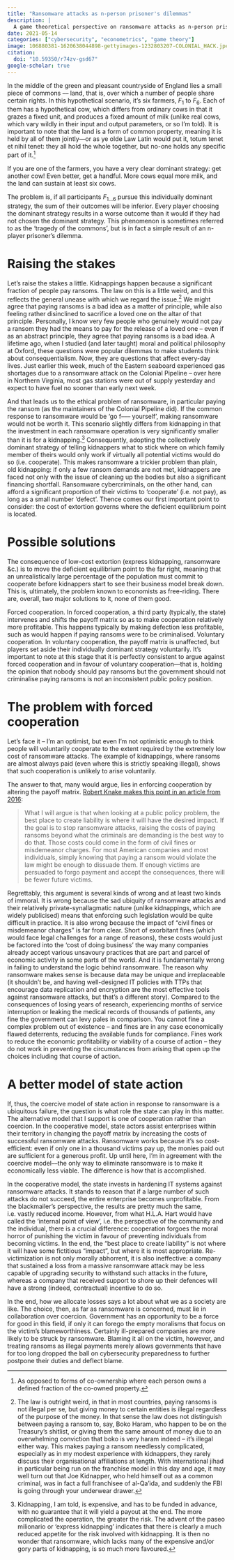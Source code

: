 ```yaml
---
title: "Ransomware attacks as n-person prisoner's dilemmas"
description: |
  A game theoretical perspective on ransomware attacks as n-person prisoner's dilemmas, and why forced cooperation isn't the answer.
date: 2021-05-14
categories: ["cybersecurity", "econometrics", "game theory"]
image: 106880381-1620638044898-gettyimages-1232803207-COLONIAL_HACK.jpeg
citation:
  doi: "10.59350/r74zv-gsd67"
google-scholar: true
---
```


In the middle of the green and pleasant countryside of England lies a small piece of commons –– land, that is, over which a number of people share certain rights. In this hypothetical scenario, it’s six farmers, $F_1$ to $F_6$. Each of them has a hypothetical cow, which differs from ordinary cows in that it grazes a fixed unit, and produces a fixed amount of milk (unlike real cows, which vary wildly in their input and output parameters, or so I’m told). It is important to note that the land is a form of common property, meaning it is held by all of them jointly––or as ye olde Law Latin would put it, totum tenet et nihil tenet: they all hold the whole together, but no-one holds any specific part of it.[^1]

[^1]: As opposed to forms of co-ownership where each person owns a defined fraction of the co-owned property.

If you are one of the farmers, you have a very clear dominant strategy: get another cow! Even better, get a handful. More cows equal more milk, and the land can sustain at least six cows.

The problem is, if all participants $F_{1...6}$ pursue this individually dominant strategy, the sum of their outcomes will be inferior. Every player choosing the dominant strategy results in a worse outcome than it would if they had not chosen the dominant strategy. This phenomenon is sometimes referred to as the ‘tragedy of the commons’, but is in fact a simple result of an n-player prisoner’s dilemma.

# Raising the stakes

Let’s raise the stakes a little. Kidnappings happen because a significant fraction of people pay ransoms. The law on this is a little weird, and this reflects the general unease with which we regard the issue.[^2] We might agree that paying ransoms is a bad idea as a matter of principle, while also feeling rather disinclined to sacrifice a loved one on the altar of that principle. Personally, I know very few people who genuinely would not pay a ransom they had the means to pay for the release of a loved one – even if as an abstract principle, they agree that paying ransoms is a bad idea. A lifetime ago, when I studied (and later taught) moral and political philosophy at Oxford, these questions were popular dilemmas to make students think about consequentialism. Now, they are questions that affect every-day lives. Just earlier this week, much of the Eastern seaboard experienced gas shortages due to a ransomware attack on the Colonial Pipeline – over here in Northern Virginia, most gas stations were out of supply yesterday and expect to have fuel no sooner than early next week.

[^2]: The law is outright weird, in that in most countries, paying ransoms is not illegal per se, but giving money to certain entities is illegal regardless of the purpose of the money. In that sense the law does not distinguish between paying a ransom to, say, Boko Haram, who happen to be on the Treasury’s shitlist, or giving them the same amount of money due to an overwhelming conviction that boko is very haram indeed -- it's illegal either way. This makes paying a ransom needlessly complicated, especially as in my modest experience with kidnappers, they rarely discuss their organisational affiliations at length. With international jihad in particular being run on the franchise model in this day and age, it may well turn out that Joe Kidnapper, who held himself out as a common criminal, was in fact a full franchisee of al-Qa’ida, and suddenly the FBI is going through your underwear drawer.


And that leads us to the ethical problem of ransomware, in particular paying the ransom (as the maintainers of the Colonial Pipeline did). If the common response to ransomware would be ‘go f––– yourself’, making ransomware would not be worth it. This scenario slightly differs from kidnapping in that the investment in each ransomware operation is very significantly smaller than it is for a kidnapping.[^3] Consequently, adopting the collectively dominant strategy of telling kidnappers what to stick where on which family member of theirs would only work if virtually all potential victims would do so (i.e. cooperate). This makes ransomware a trickier problem than plain, old kidnapping: if only a few ransom demands are not met, kidnappers are faced not only with the issue of cleaning up the bodies but also a significant financing shortfall. Ransomware cybercriminals, on the other hand, can afford a significant proportion of their victims to ‘cooperate’ (i.e. not pay), as long as a small number ‘defect’. Thence comes our first important point to consider: the cost of extortion governs where the deficient equilibrium point is located.

[^3]: Kidnapping, I am told, is expensive, and has to be funded in advance, with no guarantee that it will yield a payout at the end. The more complicated the operation, the greater the risk. The advent of the paseo milionario or ‘express kidnapping’ indicates that there is clearly a much reduced appetite for the risk involved with kidnapping. It is then no wonder that ransomware, which lacks many of the expensive and/or gory parts of kidnapping, is so much more favoured.


# Possible solutions

The consequence of low-cost extortion (express kidnapping, ransomware &c.) is to move the deficient equilibrium point to the far right, meaning that an unrealistically large percentage of the population must commit to cooperate before kidnappers start to see their business model break down. This is, ultimately, the problem known to economists as free-riding. There are, overall, two major solutions to it, none of them good.

Forced cooperation. In forced cooperation, a third party (typically, the state) intervenes and shifts the payoff matrix so as to make cooperation relatively more profitable. This happens typically by making defection less profitable, such as would happen if paying ransoms were to be criminalised.
Voluntary cooperation. In voluntary cooperation, the payoff matrix is unaffected, but players set aside their individually dominant strategy voluntarily.
It’s important to note at this stage that it is perfectly consistent to argue against forced cooperation and in favour of voluntary cooperation––that is, holding the opinion that nobody should pay ransoms but the government should not criminalise paying ransoms is not an inconsistent public policy position.


# The problem with forced cooperation

Let’s face it – I’m an optimist, but even I’m not optimistic enough to think people will voluntarily cooperate to the extent required by the extremely low cost of ransomware attacks. The example of kidnappings, where ransoms are almost always paid (even where this is strictly speaking illegal), shows that such cooperation is unlikely to arise voluntarily.

The answer to that, many would argue, lies in enforcing cooperation by altering the payoff matrix. [Robert Knake makes this point in an article from 2016](https://www.cfr.org/blog/paying-ransom-ransomware-should-be-illegal):

> What I will argue is that when looking at a public policy problem, the best place to create liability is where it will have the desired impact. If the goal is to stop ransomware attacks, raising the costs of paying ransoms beyond what the criminals are demanding is the best way to do that. Those costs could come in the form of civil fines or misdemeanor charges. For most American companies and most individuals, simply knowing that paying a ransom would violate the law might be enough to dissuade them. If enough victims are persuaded to forgo payment and accept the consequences, there will be fewer future victims.

Regrettably, this argument is several kinds of wrong and at least two kinds of immoral. It is wrong because the sad ubiquity of ransomware attacks and their relatively private-synallagmatic nature (unlike kidnappings, which are widely publicised) means that enforcing such legislation would be quite difficult in practice. It is also wrong because the impact of “civil fines or misdemeanor charges” is far from clear. Short of exorbitant fines (which would face legal challenges for a range of reasons), these costs would just be factored into the ‘cost of doing business’ the way many companies already accept various unsavoury practices that are part and parcel of economic activity in some parts of the world. And it is fundamentally wrong in failing to understand the logic behind ransomware. The reason why ransomware makes sense is because data may be unique and irreplaceable (it shouldn’t be, and having well-designed IT policies with TTPs that encourage data replication and encryption are the most effective tools against ransomware attacks, but that’s a different story). Compared to the consequences of losing years of research, experiencing months of service interruption or leaking the medical records of thousands of patients, any fine the government can levy pales in comparison. You cannot fine a complex problem out of existence – and fines are in any case economically flawed deterrents, reducing the available funds for compliance. Fines work to reduce the economic profitability or viability of a course of action – they do not work in preventing the circumstances from arising that open up the choices including that course of action.

# A better model of state action

If, thus, the coercive model of state action in response to ransomware is a ubiquitous failure, the question is what role the state can play in this matter. The alternative model that I support is one of cooperation rather than coercion. In the cooperative model, state actors assist enterprises within their territory in changing the payoff matrix by increasing the costs of successful ransomware attacks. Ransomware works because it’s so cost-efficient: even if only one in a thousand victims pay up, the monies paid out are sufficient for a generous profit. Up until here, I’m in agreement with the coercive model––the only way to eliminate ransomware is to make it economically less viable. The difference is how that is accomplished.

In the cooperative model, the state invests in hardening IT systems against ransomware attacks. It stands to reason that if a large number of such attacks do not succeed, the entire enterprise becomes unprofitable. From the blackmailer’s perspective, the results are pretty much the same, i.e. vastly reduced income. However, from what H.L.A. Hart would have called the ‘internal point of view’, i.e. the perspective of the community and the individual, there is a crucial difference: cooperation forgoes the moral horror of punishing the victim in favour of preventing individuals from becoming victims. In the end, the “best place to create liability” is not where it will have some fictitious “impact”, but where it is most appropriate. Re-victimization is not only morally abhorrent, it is also ineffective: a company that sustained a loss from a massive ransomware attack may be less capable of upgrading security to withstand such attacks in the future, whereas a company that received support to shore up their defences will have a strong (indeed, contractual) incentive to do so.

In the end, how we allocate losses says a lot about what we as a society are like. The choice, then, as far as ransomware is concerned, must lie in collaboration over coercion. Government has an opportunity to be a force for good in this field, if only it can forego the empty moralisms that focus on the victim’s blameworthiness. Certainly ill-prepared companies are more likely to be struck by ransomware. Blaming it all on the victim, however, and treating ransoms as illegal payments merely allows governments that have for too long dropped the ball on cybersecurity preparedness to further postpone their duties and deflect blame.
